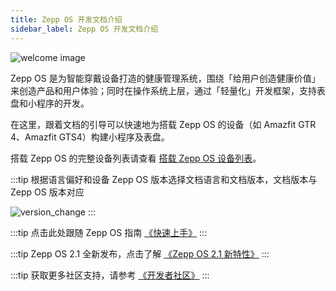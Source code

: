 ```yaml
---
title: Zepp OS 开发文档介绍
sidebar_label: Zepp OS 开发文档介绍
---
```


![welcome image](/img/welcome.png)

Zepp OS 是为智能穿戴设备打造的健康管理系统，围绕「给用户创造健康价值」来创造产品和用户体验；同时在操作系统上层，通过「轻量化」开发框架，支持表盘和小程序的开发。

在这里，跟着文档的引导可以快速地为搭载 Zepp OS 的设备（如 Amazfit GTR 4、Amazfit GTS4）构建小程序及表盘。

搭载 Zepp OS 的完整设备列表请查看 [搭载 Zepp OS 设备列表](./reference/related-resources/device-list.mdx)。

:::tip
根据语言偏好和设备 Zepp OS 版本选择文档语言和文档版本，文档版本与 Zepp OS 版本对应

![version_change](/img/version_change.jpg)
:::

:::tip
点击此处跟随 Zepp OS 指南 [《快速上手》](./guides/quick-start.md)
:::

:::tip
Zepp OS 2.1 全新发布，点击了解 [《Zepp OS 2.1 新特性》](./guides/version-info/new-features-21.md)
:::

:::tip
获取更多社区支持，请参考 [《开发者社区》](./guides/community.md)
:::
